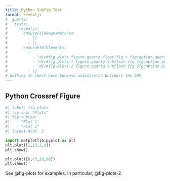 ```yaml
---
title: Python Subfig Test
format: revealjs
# _quarto:
#   tests:
#     revealjs:
#       ensureFileRegexMatches:
#         - []
#         - []
#       ensureHtmlElements:
#         - 
#           - "div#fig-plots figure.quarto-float-fig > figcaption.quarto-float-caption"
#           - "div#fig-plots-1 figure.quarto-subfloat-fig figcaption.quarto-subfloat-caption"
#           - "div#fig-plots-2 figure.quarto-subfloat-fig figcaption.quarto-subfloat-caption"
#         - []
# nothing to check here because autostretch butchers the DOM
---
```


## Python Crossref Figure

```python
#| label: fig-plots
#| fig-cap: "Plots" 
#| fig-subcap:
#|   - "Plot 1"
#|   - "Plot 2" 
#| layout-ncol: 2

import matplotlib.pyplot as plt
plt.plot([1,23,2,4])
plt.show()

plt.plot([8,65,23,90])
plt.show()
```

See @fig-plots for examples. In particular, @fig-plots-2.